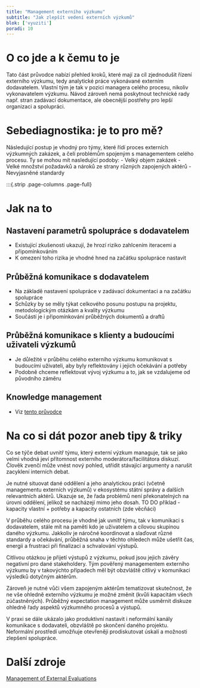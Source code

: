 ```yaml
---
title: "Management externího výzkumu"
subtitle: "Jak zlepšít vedení externích výzkumů"
blok: ['vyuziti']
poradi: 10
---
```


# O co jde a k čemu to je

Tato část průvodce nabízí přehled kroků, které mají za cíl zjednodušit řízení externího výzkumu, tedy analytické práce vykonávané externím dodavatelem. Vlastní tým je tak v pozici managera celého procesu, nikoliv vykonavatelem výzkumu. Návod zároveň nemá poskytnout technické rady např. stran zadávací dokumentace, ale obecnější postřehy pro lepší organizaci a spolupráci.  

# Sebediagnostika: je to pro mě?

Následující postup je vhodný pro týmy, které řídí proces externích výzkumných zakázek, a čelí problémům spojeným s managementem celého procesu. Ty se mohou mít nasledující podoby:
- Velký objem zakázek
- Velké množství požadavků a nároků ze strany různých zapojených aktérů 
- Nevyjasněné standardy 


:::{.strip .page-columns .page-full}

# Jak na to

## Nastavení parametrů spolupráce s dodavatelem
- Existující zkušenosti ukazují, že hrozí riziko zahlcením iteracemi a připomínkováním
- K omezení toho rizika je vhodné hned na začátku spolupráce nastavit    

## Průběžná komunikace s dodavatelem
- Na základě nastavení spolupráce v zadávací dokumentaci a na začátku spolupráce
- Schůzky by se měly týkat celkového posunu postupu na projektu, metodologickým otázkám a kvality výzkumu
- Součástí je i připomínkování průběžných dokumentů a draftů

## Průběžná komunikace s klienty a budoucími uživateli výzkumů
- Je důležité v průběhu celého externího výzkumu komunikovat s budoucími uživateli, aby byly reflektovány i jejich očekávání a potřeby 
- Podobně chceme reflektovat vývoj výzkumu a to, jak se vzdalujeme od původního záměru

## Knowledge management 
- Viz [tento průvodce](/pruvodce/knowledge-management)


# Na co si dát pozor aneb tipy & triky

Co se týče debat uvnitř týmu, který externí výzkum managuje, tak se jako velmi vhodná jeví přítomnost externího moderátora/facilitátora diskuzí. Člověk zvenčí může vnést nový pohled, utřídit stávající argumenty a narušit zacyklení interních debat. 

Je nutné situovat dané oddělení a jeho analytickou práci (včetně managementu externích výzkumů) v ekosystému státní správy a dalších relevantních aktérů. Ukazuje se, že řada problémů není překonatelných na úrovni oddělení, jelikož se nacházejí mimo jeho dosah. TO DO příklad - kapacity vlastní + potřeby a kapacity ostatních (zde věcňáci)

V průběhu celého procesu je vhodné jak uvnitř týmu, tak v komunikaci s dodavatelem, stále mít na paměti kdo je uživatelem a cílovou skupinou daného výzkumu. Jakkoliv je náročné koordinovat a slaďovat různé standardy a očekávání, průběžná snaha v těchto ohledech může ušetřit čas, energii a frustraci při finalizaci a schvalování výstupů.

Citlivou otázkou je přijetí výstupů z výzkumu, pokud jsou jejich závěry negativní pro dané stakeholdery. Tým pověřený managementem externího výzkumu by v takovýchto případech měl být obzvláště citlivý v komunikaci výsledků dotyčným aktérům. 

Zároveň je nutné vůči všem zapojeným aktérům tematizovat skutečnost, že ne vše ohledně externího výzkumu je možné změnit (kvůli kapacitám všech zúčastněných). Průběžný expectation management může usměrnit diskuze ohledně řady aspektů výzkumného procesů a výstupů.  

V praxi se dále ukázalo jako produktivní nastavit i neformální kanály komunikace s dodavateli, obzvláště po skončení daného projektu. Neformální prostředí umožňuje otevřeněji prodiskutovat úskalí a možnosti zlepšení spolupráce.  


# Další zdroje


[Management of External Evaluations](https://www.betterevaluation.org/sites/default/files/co-praxis_4.pdf)

